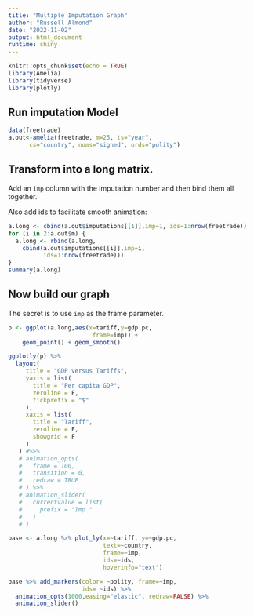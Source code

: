 ```yaml
---
title: "Multiple Imputation Graph"
author: "Russell Almond"
date: "2022-11-02"
output: html_document
runtime: shiny
---
```


```r
knitr::opts_chunk$set(echo = TRUE)
library(Amelia)
library(tidyverse)
library(plotly)
```


## Run imputation Model

```r
data(freetrade)
a.out<-amelia(freetrade, m=25, ts="year",
      cs="country", noms="signed", ords="polity")
```

## Transform into a long matrix.
Add an `imp` column with the imputation number and then bind them all together.

Also add ids to facilitate smooth animation:


```r
a.long <- cbind(a.out$imputations[[1]],imp=1, ids=1:nrow(freetrade))
for (i in 2:a.out$m) {
  a.long <- rbind(a.long,
    cbind(a.out$imputations[[i]],imp=i,
          ids=1:nrow(freetrade)))
}
summary(a.long)
```

## Now build our graph

The secret is to use `imp` as the frame parameter.

```r
p <- ggplot(a.long,aes(x=tariff,y=gdp.pc,
                        frame=imp)) +
    geom_point() + geom_smooth()

ggplotly(p) %>%
  layout(
     title = "GDP versus Tariffs",
     yaxis = list(
       title = "Per capita GDP",
       zeroline = F,
       tickprefix = "$"
     ),
     xaxis = list(
       title = "Tariff",
       zeroline = F, 
       showgrid = F
     )
   ) #%>%
   # animation_opts(
   #   frame = 100, 
   #   transition = 0, 
   #   redraw = TRUE
   # ) %>%
   # animation_slider(
   #   currentvalue = list(
   #     prefix = "Imp "
   #   )
   # )
```

```r
base <- a.long %>% plot_ly(x=~tariff, y=~gdp.pc,
                           text=~country,
                           frame=~imp,
                           ids=~ids,
                           hoverinfo="text") 

base %>% add_markers(color= ~polity, frame=~imp,
                     ids= ~ids) %>%
  animation_opts(1000,easing="elastic", redraw=FALSE) %>%
  animation_slider()
  
```




